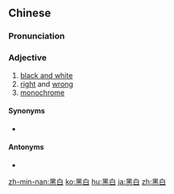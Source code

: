 ==Chinese==
{{zh-forms}}

===Pronunciation===
{{zh-pron
|m=hēibái
|c=hak1 baak6
|h=pfs=het-pha̍k
|mn=xm,zz,tw:hek-pe̍k/qz:hiak-pia̍k
|w=4heq baq
|cat=a
}}

===Adjective===
{{zh-adj}}

# [[black and white]] {{gloss|as opposed to colour}}
# [[right]] and [[wrong]]
# [[monochrome]]

====Synonyms====
* {{qualifier|Min Nan}} {{zh-l|烏白|o͘-pe̍h}}

====Antonyms====
* {{zh-l|彩色}}

{{zh-cat|Advanced|Antonymous}}

[[zh-min-nan:黑白]]
[[ko:黑白]]
[[hu:黑白]]
[[ja:黑白]]
[[zh:黑白]]